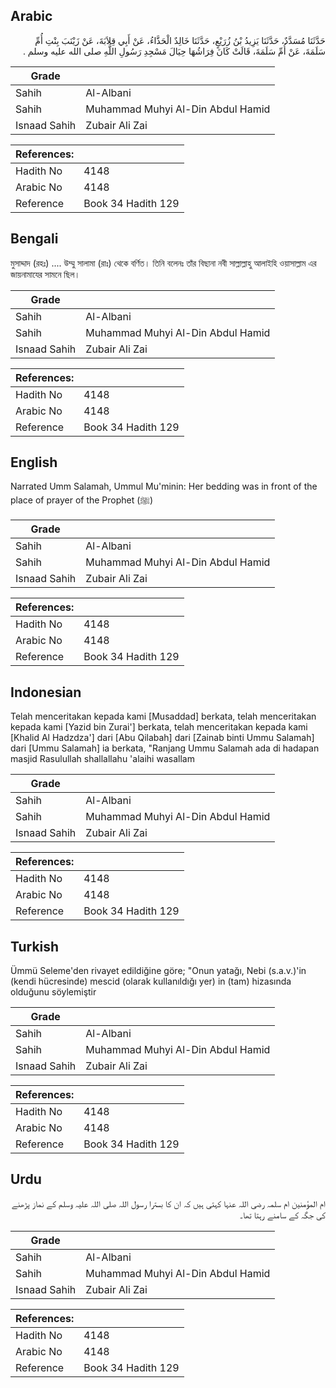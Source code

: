 ## Arabic


<div dir="rtl" lang="ar" style={{fontSize:'larger',backgroundColor:'#f8f9fa',padding:20}}>
حَدَّثَنَا مُسَدَّدٌ، حَدَّثَنَا يَزِيدُ بْنُ زُرَيْعٍ، حَدَّثَنَا خَالِدٌ الْحَذَّاءُ، عَنْ أَبِي قِلاَبَةَ، عَنْ زَيْنَبَ بِنْتِ أُمِّ سَلَمَةَ، عَنْ أُمِّ سَلَمَةَ، قَالَتْ كَانَ فِرَاشُهَا حِيَالَ مَسْجِدِ رَسُولِ اللَّهِ صلى الله عليه وسلم ‏.‏
</div>
<div style={{backgroundColor:'#f8f9fa',padding:20, marginBottom: 10}}><table> <thead> <tr> <th>Grade</th> <th></th> </tr> </thead> <tbody> <tr><td>Sahih</td><td>Al-Albani</td></tr><tr><td>Sahih</td><td>Muhammad Muhyi Al-Din Abdul Hamid</td></tr><tr><td>Isnaad Sahih</td><td>Zubair Ali Zai</td></tr></tbody></table><table> <thead> <tr> <th>References:</th> <th></th> </tr> </thead> <tbody><tr><td>Hadith No</td><td>4148</td></tr><tr><td>Arabic No</td><td>4148</td></tr><tr><td>Reference</td><td>Book 34 Hadith 129</td></tr></tbody></table></div>

## Bengali


<div dir="ltr" lang="bn" style={{fontSize:'larger',backgroundColor:'#f8f9fa',padding:20}}>
মুসাদ্দাদ (রহঃ) .... উম্মু সালামা (রাঃ) থেকে বর্ণিত। তিনি বলেনঃ তাঁর বিছানা নবী সাল্লাল্লাহু আলাইহি ওয়াসাল্লাম এর জায়নামাযের সামনে ছিল।
</div>
<div style={{backgroundColor:'#f8f9fa',padding:20, marginBottom: 10}}><table> <thead> <tr> <th>Grade</th> <th></th> </tr> </thead> <tbody> <tr><td>Sahih</td><td>Al-Albani</td></tr><tr><td>Sahih</td><td>Muhammad Muhyi Al-Din Abdul Hamid</td></tr><tr><td>Isnaad Sahih</td><td>Zubair Ali Zai</td></tr></tbody></table><table> <thead> <tr> <th>References:</th> <th></th> </tr> </thead> <tbody><tr><td>Hadith No</td><td>4148</td></tr><tr><td>Arabic No</td><td>4148</td></tr><tr><td>Reference</td><td>Book 34 Hadith 129</td></tr></tbody></table></div>

## English


<div dir="ltr" lang="en" style={{fontSize:'larger',backgroundColor:'#f8f9fa',padding:20}}>
Narrated Umm Salamah, Ummul Mu'minin: Her bedding was in front of the place of prayer of the Prophet (ﷺ)
</div>
<div style={{backgroundColor:'#f8f9fa',padding:20, marginBottom: 10}}><table> <thead> <tr> <th>Grade</th> <th></th> </tr> </thead> <tbody> <tr><td>Sahih</td><td>Al-Albani</td></tr><tr><td>Sahih</td><td>Muhammad Muhyi Al-Din Abdul Hamid</td></tr><tr><td>Isnaad Sahih</td><td>Zubair Ali Zai</td></tr></tbody></table><table> <thead> <tr> <th>References:</th> <th></th> </tr> </thead> <tbody><tr><td>Hadith No</td><td>4148</td></tr><tr><td>Arabic No</td><td>4148</td></tr><tr><td>Reference</td><td>Book 34 Hadith 129</td></tr></tbody></table></div>

## Indonesian


<div dir="ltr" lang="id" style={{fontSize:'larger',backgroundColor:'#f8f9fa',padding:20}}>
Telah menceritakan kepada kami [Musaddad] berkata, telah menceritakan kepada kami [Yazid bin Zurai'] berkata, telah menceritakan kepada kami [Khalid Al Hadzdza'] dari [Abu Qilabah] dari [Zainab binti Ummu Salamah] dari [Ummu Salamah] ia berkata, "Ranjang Ummu Salamah ada di hadapan masjid Rasulullah shallallahu 'alaihi wasallam
</div>
<div style={{backgroundColor:'#f8f9fa',padding:20, marginBottom: 10}}><table> <thead> <tr> <th>Grade</th> <th></th> </tr> </thead> <tbody> <tr><td>Sahih</td><td>Al-Albani</td></tr><tr><td>Sahih</td><td>Muhammad Muhyi Al-Din Abdul Hamid</td></tr><tr><td>Isnaad Sahih</td><td>Zubair Ali Zai</td></tr></tbody></table><table> <thead> <tr> <th>References:</th> <th></th> </tr> </thead> <tbody><tr><td>Hadith No</td><td>4148</td></tr><tr><td>Arabic No</td><td>4148</td></tr><tr><td>Reference</td><td>Book 34 Hadith 129</td></tr></tbody></table></div>

## Turkish


<div dir="ltr" lang="tr" style={{fontSize:'larger',backgroundColor:'#f8f9fa',padding:20}}>
Ümmü Seleme'den rivayet edildiğine göre; "Onun yatağı, Nebi (s.a.v.)'in (kendi hücresinde) mescid (olarak kullanıldığı yer) in (tam) hizasında olduğunu söylemiştir
</div>
<div style={{backgroundColor:'#f8f9fa',padding:20, marginBottom: 10}}><table> <thead> <tr> <th>Grade</th> <th></th> </tr> </thead> <tbody> <tr><td>Sahih</td><td>Al-Albani</td></tr><tr><td>Sahih</td><td>Muhammad Muhyi Al-Din Abdul Hamid</td></tr><tr><td>Isnaad Sahih</td><td>Zubair Ali Zai</td></tr></tbody></table><table> <thead> <tr> <th>References:</th> <th></th> </tr> </thead> <tbody><tr><td>Hadith No</td><td>4148</td></tr><tr><td>Arabic No</td><td>4148</td></tr><tr><td>Reference</td><td>Book 34 Hadith 129</td></tr></tbody></table></div>

## Urdu


<div dir="rtl" lang="ur" style={{fontSize:'larger',backgroundColor:'#f8f9fa',padding:20}}>
ام المؤمنین ام سلمہ رضی اللہ عنہا کہتی ہیں کہ ان کا بسترا رسول اللہ صلی اللہ علیہ وسلم کے نماز پڑھنے کی جگہ کے سامنے رہتا تھا۔
</div>
<div style={{backgroundColor:'#f8f9fa',padding:20, marginBottom: 10}}><table> <thead> <tr> <th>Grade</th> <th></th> </tr> </thead> <tbody> <tr><td>Sahih</td><td>Al-Albani</td></tr><tr><td>Sahih</td><td>Muhammad Muhyi Al-Din Abdul Hamid</td></tr><tr><td>Isnaad Sahih</td><td>Zubair Ali Zai</td></tr></tbody></table><table> <thead> <tr> <th>References:</th> <th></th> </tr> </thead> <tbody><tr><td>Hadith No</td><td>4148</td></tr><tr><td>Arabic No</td><td>4148</td></tr><tr><td>Reference</td><td>Book 34 Hadith 129</td></tr></tbody></table></div>
